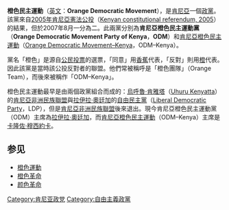 {{Link style|time=2015-12-11T07:27:38+00:00}}
{{Unreferenced |time=2009-09-07T14:57:12+00:00 }}
{{Infobox political party
|party_name    = 橙色民主運動
|native_name   = Orange Democratic Movement
|party_logo     [[Image:Kenya_Orange_democratic_Movement.png|Image:Kenya Orange democratic Movement.png]]
|colorcode     = Orange
|Leader        =
|foundation    = 2006年3月
|ideology      = [[自由民主主義|自由民主主義]]<br />[[改革|改革]]<br />[[憲政主義|憲政主義]]
|position           = [[中間派|中間派]]
|national           =
|international      = [[非洲自由網絡|非洲自由網絡]]
|website       = [http://www.odm07.com/ http://www.odm07.com/]
}}
'''橙色民主運動'''（[[英文|英文]]：'''Orange Democratic Movement'''），是[[肯尼亞|肯尼亞]]一個[[政黨|政黨]]。該黨來自[[2005年肯尼亞憲法公投|2005年肯尼亞憲法公投]]（[[:en:Kenyan_constitutional_referendum,_2005|Kenyan constitutional referendum, 2005]]）的結果，但於2007年8月一分為二。此兩黨分別為'''肯尼亞橙色民主運動黨'''（'''Orange Democratic Movement Party of Kenya'''，'''ODM'''）和[[肯尼亞橙色民主運動|肯尼亞橙色民主運動]]（[[:en:Orange_Democratic_Movement–Kenya|Orange Democratic Movement–Kenya]]，ODM–Kenya）。

黨名「橙色」是源自[[公民投票|公民投票]]的選票，「同意」用[[香蕉|香蕉]]代表，「反對」則用[[橙|橙]]代表。因此該黨是當時該公投反對者的聯盟。他們常被稱呼是「橙色團隊」（Orange Team），而後來被稱作「ODM–Kenya」。

橙色民主運動最早是由兩個政黨組合而成的：[[烏呼魯·肯雅塔|烏呼魯·肯雅塔]]（[[:en:Uhuru_Kenyatta|Uhuru Kenyatta]]）的[[肯尼亞非洲民族聯盟|肯尼亞非洲民族聯盟]]與[[拉伊拉·奧廷加|拉伊拉·奧廷加]]的[[自由民主黨_(肯尼亞)|自由民主黨]]（[[:en:Liberal_Democratic_Party_(Kenya)|Liberal Democratic Party]]，LDP），但是[[肯尼亞非洲民族聯盟|肯尼亞非洲民族聯盟]]後來退出。現今肯尼亞橙色民主運動黨（ODM）主席為[[拉伊拉·奧廷加|拉伊拉·奧廷加]]，而[[肯尼亞橙色民主運動|肯尼亞橙色民主運動]]（ODM–Kenya）主席是[[卡隆佐·穆西約卡|卡隆佐·穆西約卡]]。

==参见==
*[[橙色運動|橙色運動]]
*[[橙色革命|橙色革命]]
*[[颜色革命|颜色革命]]

[[Category:肯尼亚政党|Category:肯尼亚政党]]
[[Category:自由主義政黨|Category:自由主義政黨]]